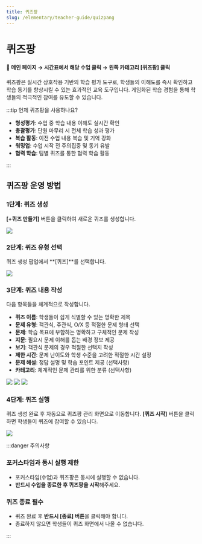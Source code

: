 ```yaml
---
title: 퀴즈팡
slug: /elementary/teacher-guide/quizpang
---
```



# 퀴즈팡

#### 📍 **메인 페이지** → **시간표에서 해당 수업 클릭** → **왼쪽 카테고리 [퀴즈팡] 클릭**

퀴즈팡은 실시간 상호작용 기반의 학습 평가 도구로, 학생들의 이해도를 즉시 확인하고 학습 동기를 향상시킬 수 있는 효과적인 교육 도구입니다. 게임화된 학습 경험을 통해 학생들의 적극적인 참여를 유도할 수 있습니다.

:::tip 언제 퀴즈팡을 사용하나요?

- **형성평가**: 수업 중 학습 내용 이해도 실시간 확인
- **총괄평가**: 단원 마무리 시 전체 학습 성과 평가
- **복습 활동**: 이전 수업 내용 복습 및 기억 강화
- **워밍업**: 수업 시작 전 주의집중 및 동기 유발
- **협력 학습**: 팀별 퀴즈를 통한 협력 학습 활동

:::

## 퀴즈팡 운영 방법

### 1단계: 퀴즈 생성

**[+퀴즈 만들기]** 버튼을 클릭하여 새로운 퀴즈를 생성합니다.

<Image src="/img/kr/elementary/teacher/06-01.jpg" size="lg" />

### 2단계: 퀴즈 유형 선택

퀴즈 생성 팝업에서 **[퀴즈]**를 선택합니다.

<Image src="/img/kr/elementary/teacher/06-02.jpg" size="lg" />

### 3단계: 퀴즈 내용 작성

다음 항목들을 체계적으로 작성합니다.

- **퀴즈 이름**: 학생들이 쉽게 식별할 수 있는 명확한 제목
- **문제 유형**: 객관식, 주관식, O/X 등 적절한 문제 형태 선택
- **문제**: 학습 목표에 부합하는 명확하고 구체적인 문제 작성
- **지문**: 필요시 문제 이해를 돕는 배경 정보 제공
- **보기**: 객관식 문제의 경우 적절한 선택지 작성
- **제한 시간**: 문제 난이도와 학생 수준을 고려한 적절한 시간 설정
- **문제 해설**: 정답 설명 및 학습 포인트 제공 (선택사항)
- **카테고리**: 체계적인 문제 관리를 위한 분류 (선택사항)

<Image src="/img/kr/elementary/teacher/06-03.jpg" size="lg" />
<Image src="/img/kr/elementary/teacher/06-04.jpg" size="lg" />
<Image src="/img/kr/elementary/teacher/06-05.jpg" size="lg" />

### 4단계: 퀴즈 실행

퀴즈 생성 완료 후 자동으로 퀴즈팡 관리 화면으로 이동합니다. **[퀴즈 시작]** 버튼을 클릭하면 학생들이 퀴즈에 참여할 수 있습니다.

<Image src="/img/kr/elementary/teacher/06-06.jpg" size="lg" />

:::danger 주의사항

### 포커스타임과 동시 실행 제한

- 포커스타임(수업)과 퀴즈팡은 동시에 실행할 수 없습니다.
- **반드시 수업을 종료한 후 퀴즈팡을 시작**해주세요.

### 퀴즈 종료 필수

- 퀴즈 완료 후 **반드시 [종료] 버튼**을 클릭해야 합니다.
- 종료하지 않으면 학생들이 퀴즈 화면에서 나올 수 없습니다.

:::
